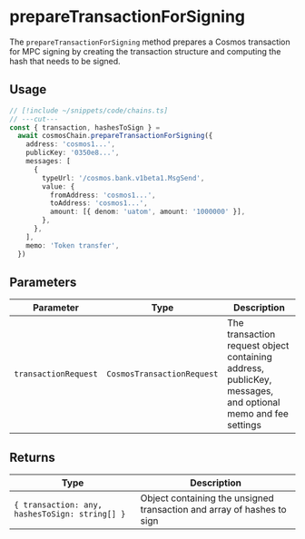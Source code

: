 # prepareTransactionForSigning

The `prepareTransactionForSigning` method prepares a Cosmos transaction for MPC signing by creating the transaction structure and computing the hash that needs to be signed.

## Usage

```ts twoslash
// [!include ~/snippets/code/chains.ts]
// ---cut---
const { transaction, hashesToSign } =
  await cosmosChain.prepareTransactionForSigning({
    address: 'cosmos1...',
    publicKey: '0350e8...',
    messages: [
      {
        typeUrl: '/cosmos.bank.v1beta1.MsgSend',
        value: {
          fromAddress: 'cosmos1...',
          toAddress: 'cosmos1...',
          amount: [{ denom: 'uatom', amount: '1000000' }],
        },
      },
    ],
    memo: 'Token transfer',
  })
```

## Parameters

| Parameter            | Type                       | Description                                                                                                |
| -------------------- | -------------------------- | ---------------------------------------------------------------------------------------------------------- |
| `transactionRequest` | `CosmosTransactionRequest` | The transaction request object containing address, publicKey, messages, and optional memo and fee settings |

## Returns

| Type                                           | Description                                                            |
| ---------------------------------------------- | ---------------------------------------------------------------------- |
| `{ transaction: any, hashesToSign: string[] }` | Object containing the unsigned transaction and array of hashes to sign |
